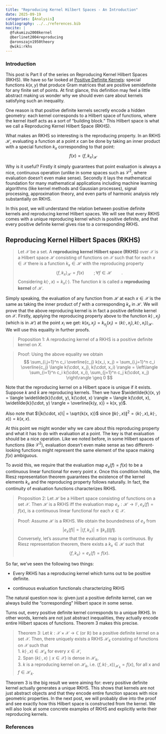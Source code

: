 ```yaml
---
title: "Reproducing Kernel Hilbert Spaces - An Introduction"
date: 2025-09-19
categories: [Analysis]
bibliography: ../../references.bib
nocite: |
  @fukumizu2008kernel
  @berlinet2004reproducing
  @aronszajn1950theory
  @wiki:rkhs
---
```


### Introduction

This post is Part II of the series on Reproducing Kernel Hilbert Spaces (RKHS). We have so far looked at [Positive Definite Kernels](/posts/welcome): special functions $k(x,y)$ that produce Gram matrices that are positive semidefinite for any finite set of points. At first glance, this definition may feel a little abstract making us wonder why we should even care about kernels satisfying such an inequality.

One reason is that positive definite kernels secretly encode a hidden geometry: each kernel corresponds to a Hilbert space of functions, where the kernel itself acts as a sort of “building block.” This Hilbert space is what we call a Reproducing Kernel Hilbert Space (RKHS).

What makes an RKHS so interesting is the reproducing property. In an RKHS $\mathcal{H}$, evaluating a function at a point $x$ can be done by taking an inner product with a special function $k_x$ corresponding to that point: 
$$ f(x) = {\langle f, k_x \rangle}_{\mathcal{H}} $$

Why is it useful? Firstly it simply guarantees that point evaluation is always a nice, continuous operation (unlike in some spaces such as ${\mathcal{L}}^2$, where evaluation doesn’t even make sense). Secondly it lays the mathematical foundation for many mathematical applications including machine learning algorithms (like kernel methods and Gaussian processes), signal processing, approximation theory, and even parts of harmonic analysis rely substantially on RKHS.

In this post, we will understand the relation between positive definite kernels and reproducing kernel Hilbert spaces. We will see that every RKHS comes with a unique reproducing kernel which is positive definite, and that every positive definite kernel gives rise to a corresponding RKHS. 

## Reproducing Kernel Hilbert Spaces (RKHS)

> Let $\mathcal{X}$ be a set. A **reproducing kernel Hilbert space (RKHS)** over $\mathcal{X}$ is a Hilbert space $\mathcal{H}$ consisting of functions on $\mathcal{X}$ such that for each $x \in \mathcal{X}$ there is a function $k_x \in \mathcal{H}$ with the reproducing property
$$
\langle f, k_x \rangle_\mathcal{H} = f(x) \qquad ;\forall f \in \mathcal{H} \qquad .
$$
Considering $k(\cdot, x) = k_x(\cdot)$. The function $k$ is called a **reproducing kernel** of $\mathcal{H}$.

Simply speaking, the evaluation of any function from $\mathcal{H}$ at each $x \in \mathcal{X}$ is the same as taking the inner product of $f$ with a corresponding $k_x$ in $\mathcal{H}$. We will prove that the above reproducing kernel is in fact a positive definite kernel on $\mathcal{X}$. Firstly, applying the reproducing property above to the function $k(\cdot,x_j)$ (which is in $\mathcal{H}$) at the point $x_i$ we get: $k(x_i,x_j) = k_{x_j}(x_i) = {\langle k(\cdot,x_j), k(\cdot,x_i)\rangle}_{\mathcal{H}}$. We will use this equality in further proofs.

> Proposition 1: A reproducing kernel of a RKHS is a positive definite kernel on $X$.

> Proof: Using the above equality we obtain$$
\sum_{i,j=1}^n c_i \overline{c_j} k(x_i, x_j)
= \sum_{i,j=1}^n c_i \overline{c_j} \langle k(\cdot, x_j), k(\cdot, x_i) \rangle
= \left\langle \sum_{i=1}^n c_i k(\cdot, x_i), \sum_{j=1}^n c_j k(\cdot, x_j) \right\rangle
\geq 0
$$


Note that the reproducing kernel on a Hilbert space is unique if it exists. Suppose $k$ and $\tilde{k}$ are reproducing kernels. Then we have
$\widetilde{k}(x, y) = \langle \widetilde{k}(\cdot, y), k(\cdot, x) \rangle = \langle k(\cdot, x), \widetilde{k}(\cdot, y) \rangle = \overline{k(y, x)} = k(x, y)$.

Also note that $\|k(\cdot, x)\| = \sqrt{k(x, x)}$ since $\|k(\cdot, x)\|^2 = \langle k(\cdot, x), k(\cdot, x) \rangle = k(x, x)$.

At this point we might wonder why we care about this reproducing property and what it has to do with evaluation at a point. The key is that evaluation should be a nice operation. Like we noted before, in some Hilbert spaces of functions (like ${\mathcal{L}}^2$), evaluation doesn’t even make sense as two different-looking functions might represent the same element of the space making $f(x)$ ambiguous.

To avoid this, we require that the evaluation map $e_x(f) = f(x)$ to be a continuous linear functional for every point $x$. Once this condition holds, the Riesz representation theorem guarantees the existence of the kernel elements $k_x$ and the reproducing property follows naturally. In fact, the continuity of evaluation functions characterizes RKHS.

> Proposition 2: Let $\mathcal{H}$ be a Hilbert space consisting of functions on a set $\mathcal{X}$. Then $\mathcal{H}$ is a RKHS iff the evaluation map $e_x : \mathcal{H} \rightarrow \mathbb{F}, e_x(f) = f(x)$, is a continuous linear functional for each $x \in \mathcal{X}$.

> Proof: Assume $\mathcal{H}$ is a RKHS. We obtain the boundedness of $e_x$ from
> $$|e_x(f)| = |\langle f, k_x \rangle| \leq \|k_x\| \|f\|.$$
> Conversely, let's assume that the evaluation map is continuous. By Riesz representation theorem, there exists a $k_x \in \mathcal{H}$ such that
> $$\langle f, k_x \rangle = e_x(f) = f(x).$$

So far, we’ve seen the following two things:

- Every RKHS has a reproducing kernel which turns out to be positive definite.

- continuous evaluation functionals characterizing RKHS

The natural question now is: given just a positive definite kernel, can we always build the "corresponding" Hilbert space in some sense.

Turns out, every positive definite kernel corresponds to a unique RKHS. In other words, kernels are not just abstract inequalities, they actually encode entire Hilbert spaces of functions. Theorem 3 makes this precise.

> Theorem 3: Let $k : \mathcal{X} \times \mathcal{X} \to \mathbb{C}$ (or $\mathbb{R}$) be a positive definite kernel on a set $\mathcal{X}$. Then, there uniquely exists a RKHS $\mathcal{H}_k$ consisting of functions on $\mathcal{X}$ such that  
  > 1. $k(\cdot, x) \in \mathcal{H}_k$ for every $x \in \mathcal{X}$,  
  > 2. Span $\{k(\cdot, x) \mid x \in \mathcal{X}\}$ is dense in $\mathcal{H}_k$,  
  > 3. $k$ is a reproducing kernel on $\mathcal{H}_k$, i.e. $\langle f, k(\cdot, x) \rangle_{\mathcal{H}_k} = f(x),$ for all x \in \mathcal{X} and $f \in \mathcal{H}_k.$

Theorem 3 is the big result we were aiming for: every positive definite kernel actually generates a unique RKHS. This shows that kernels are not just abstract objects and that they encode entire function spaces with nice geometric properties. In the next post, we will probably dive into the proof and see exactly how this Hilbert space is constructed from the kernel. We will also look at some concrete examples of RKHS and explicitly write their reproducing kernels.

### References

